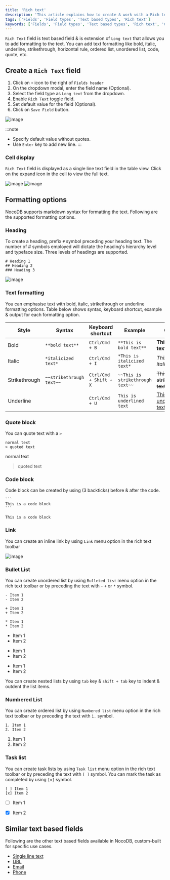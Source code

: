 ```yaml
---
title: 'Rich text'
description: 'This article explains how to create & work with a Rich text field.'
tags: ['Fields', 'Field types', 'Text based types', 'Rich text']
keywords: ['Fields', 'Field types', 'Text based types', 'Rich text', 'Create rich text field']
---
```



`Rich Text` field is text based field & is extension of `Long text` that allows you to add formatting to the text. You can add text formatting like bold, italic, underline, strikethrough, horizontal rule, ordered list, unordered list, code, quote, etc.

## Create a `Rich Text` field
1. Click on `+` icon to the right of `Fields header`
2. On the dropdown modal, enter the field name (Optional).
3. Select the field type as `Long text` from the dropdown.
4. Enable `Rich Text` toggle field.
5. Set default value for the field (Optional).
6. Click on `Save Field` button.

![image](/img/v2/fields/types/richtext.png)

:::note
- Specify default value without quotes.
- Use `Enter` key to add new line.
:::

### Cell display
`Rich Text` field is displayed as a single line text field in the table view. Click on the expand icon in the cell to view the full text.

![image](/img/v2/fields/long-text-expand.png)
![image](/img/v2/fields/long-text-expand-2.png)


## Formatting options
NocoDB supports markdown syntax for formatting the text. Following are the supported formatting options.

### Heading
To create a heading, prefix `#` symbol preceding your heading text. The number of # symbols employed will dictate the heading's hierarchy level and typeface size. Three levels of headings are supported.

```
# Heading 1
## Heading 2
### Heading 3
```

![image](/img/v2/fields/types/richtext-heading.png)

### Text formatting
You can emphasise text with bold, italic, strikethrough or underline formatting options. Table below shows syntax, keyboard shortcut, example & output for each formatting option.

| Style | Syntax | Keyboard shortcut | Example | Output |
| --- | --- | --- | --- | --- |
| Bold | `**bold text**` | `Ctrl/Cmd + B` | `**This is bold text**` | **This is bold text** |
| Italic | `*italicized text*` | `Ctrl/Cmd + I` | `*This is italicized text*` | *This is italicized text* |
| Strikethrough | `~~strikethrough text~~` | `Ctrl/Cmd + Shift + X` | `~~This is strikethrough text~~` | ~~This is strikethrough text~~ |
| Underline |  | `Ctrl/Cmd + U` | `This is underlined text` | <u>This is underlined text</u> |

### Quote block
You can quote text with a `>`

```
normal text
> quoted text
```

normal text
> quoted text

### Code block
Code block can be created by using (3 backticks) before & after the code. 
````
```
This is a code block
```
````

```
This is a code block
```

### Link
You can create an inline link by using `Link` menu option in the rich text toolbar

![image](/img/v2/fields/types/richtext-links.png)

### Bullet List
You can create unordered list by using `Bulleted list` menu option in the rich text toolbar or by preceding the text with `-` `+` or `*` symbol.
```
- Item 1
- Item 2

+ Item 1
+ Item 2

* Item 1
* Item 2
```

- Item 1
- Item 2

+ Item 1
+ Item 2

* Item 1
* Item 2

<Callout type="info">You can create nested lists by using `tab` key & `shift + tab` key to indent & outdent the list items.</Callout>

### Numbered List
You can create ordered list by using `Numbered list` menu option in the rich text toolbar or by preceding the text with `1.` symbol.
```
1. Item 1
2. Item 2
```
1. Item 1
2. Item 2

### Task list
You can create task lists by using `Task list` menu option in the rich text toolbar or by preceding the text with `[ ]` symbol. You can mark the task as completed by using `[x]` symbol.
```
[ ] Item 1
[x] Item 2
```
- [ ] Item 1
- [x] Item 2


## Similar text based fields
Following are the other text based fields available in NocoDB, custom-built for specific use cases.
- [Single line text](/docs/product-docs/fields/field-types/text-based/single-line-text)
- [URL](/docs/product-docs/fields/field-types/text-based/url)
- [Email](/docs/product-docs/fields/field-types/text-based/email)
- [Phone](/docs/product-docs/fields/field-types/text-based/phonenumber)


